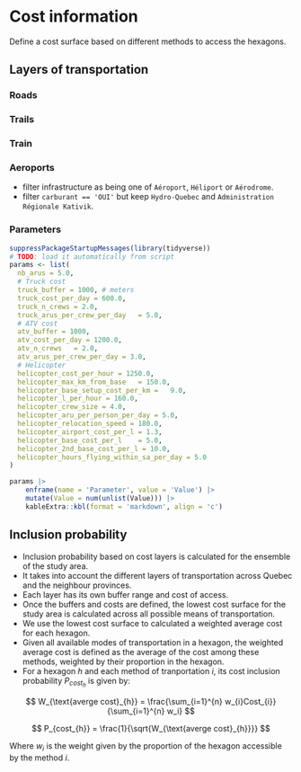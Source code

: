 # Cost information

Define a cost surface based on different methods to access the hexagons.

## Layers of transportation

### Roads

### Trails

### Train

### Aeroports

- filter infrastructure as being one of `Aéroport`, `Héliport` or `Aérodrome`.
- filter `carburant == 'OUI'` but keep `Hydro-Quebec` and `Administration Régionale Kativik`.

### Parameters

```r
suppressPackageStartupMessages(library(tidyverse))
# TODO: load it automatically from script
params <- list(
  nb_arus = 5.0,
  # Truck cost
  truck_buffer = 1000, # meters
  truck_cost_per_day = 600.0,
  truck_n_crews	= 2.0,
  truck_arus_per_crew_per_day	= 5.0,
  # ATV cost
  atv_buffer = 1000,
  atv_cost_per_day = 1200.0,
  atv_n_crews	= 2.0,
  atv_arus_per_crew_per_day	= 3.0,
  # Helicopter
  helicopter_cost_per_hour = 1250.0,
  helicopter_max_km_from_base	= 150.0,
  helicopter_base_setup_cost_per_km =	9.0,
  helicopter_l_per_hour = 160.0,
  helicopter_crew_size = 4.0,
  helicopter_aru_per_person_per_day	= 5.0,
  helicopter_relocation_speed = 180.0,
  helicopter_airport_cost_per_l	= 1.3,
  helicopter_base_cost_per_l	= 5.0,
  helicopter_2nd_base_cost_per_l = 10.0,
  helicopter_hours_flying_within_sa_per_day	= 5.0
)

params |>
    enframe(name = 'Parameter', value = 'Value') |>
    mutate(Value = num(unlist(Value))) |>
    kableExtra::kbl(format = 'markdown', align = 'c')
```

## Inclusion probability

- Inclusion probability based on cost layers is calculated for the ensemble of the study area.
- It takes into account the different layers of transportation across Quebec and the neighbour provinces.
- Each layer has its own buffer range and cost of access.
- Once the buffers and costs are defined, the lowest cost surface for the study area is calculated across all possible means of transportation.
- We use the lowest cost surface to calculated a weighted average cost for each hexagon.
- Given all available modes of transportation in a hexagon, the weighted average cost is defined as the average of the cost among these methods, weighted by their proportion in the hexagon.
- For a hexagon $h$ and each method of tranportation $i$, its cost inclusion probability $P_{cost_{h}}$ is given by:

$$
    W_{\text{averge cost}_{h}} = \frac{\sum_{i=1}^{n} w_{i}Cost_{i}}{\sum_{i=1}^{n} w_i}
$$

$$
    P_{cost_{h}} = \frac{1}{\sqrt{W_{\text{averge cost}_{h}}}}
$$

Where $w_i$ is the weight given by the proportion of the hexagon accessible by the method $i$.
